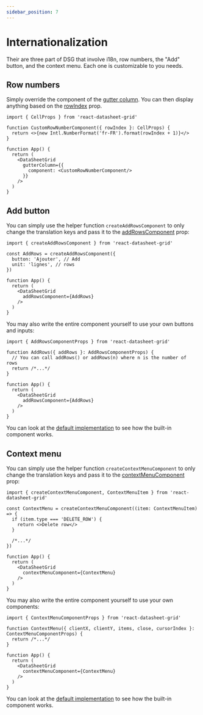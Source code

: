 ```yaml
---
sidebar_position: 7
---
```


# Internationalization

Their are three part of DSG that involve i18n, row numbers, the "Add" button, and the context menu. Each one is
customizable to you needs.

## Row numbers

Simply override the component of the [gutter column](../api-reference/props#guttercolumn).
You can then display anything based on the [rowIndex](../api-reference/cell-components#rowindex) prop.

```tsx
import { CellProps } from 'react-datasheet-grid'

function CustomRowNumberComponent({ rowIndex }: CellProps) {
  return <>{new Intl.NumberFormat('fr-FR').format(rowIndex + 1)}</>
}

function App() {
  return (
    <DataSheetGrid
      gutterColumn={{
        component: <CustomRowNumberComponent/>
      }}
    />
  )
}
```

## Add button
You can simply use the helper function `createAddRowsComponent` to only change the translation keys and pass it to the [addRowsComponent](./api-reference/props#addrowscomponent) prop:

```tsx
import { createAddRowsComponent } from 'react-datasheet-grid'

const AddRows = createAddRowsComponent({
  button: 'Ajouter', // Add
  unit: 'lignes', // rows
})

function App() {
  return (
    <DataSheetGrid
      addRowsComponent={AddRows}
    />
  )
}
```

You may also write the entire component yourself to use your own buttons and inputs:

```tsx
import { AddRowsComponentProps } from 'react-datasheet-grid'

function AddRows({ addRows }: AddRowsComponentProps) {
  // You can call addRows() or addRows(n) where n is the number of rows
  return /*...*/
}

function App() {
  return (
    <DataSheetGrid
      addRowsComponent={AddRows}
    />
  )
}
```

You can look at the [default implementation](https://github.com/nick-keller/react-datasheet-grid/blob/master/src/components/AddRows.tsx)
to see how the built-in component works.

## Context menu
You can simply use the helper function `createContextMenuComponent` to only change the translation keys and pass it to the [contextMenuComponent](./http://localhost:3000/docs/api-reference/props#contextmenucomponent) prop:

```tsx
import { createContextMenuComponent, ContextMenuItem } from 'react-datasheet-grid'

const ContextMenu = createContextMenuComponent((item: ContextMenuItem) => {
  if (item.type === 'DELETE_ROW') {
    return <>Delete row</>
  }
  
  /*...*/
})

function App() {
  return (
    <DataSheetGrid
      contextMenuComponent={ContextMenu}
    />
  )
}
```

You may also write the entire component yourself to use your own components:

```tsx
import { ContextMenuComponentProps } from 'react-datasheet-grid'

function ContextMenu({ clientX, clientY, items, close, cursorIndex }: ContextMenuComponentProps) {
  return /*...*/
}

function App() {
  return (
    <DataSheetGrid
      contextMenuComponent={ContextMenu}
    />
  )
}
```

You can look at the [default implementation](https://github.com/nick-keller/react-datasheet-grid/blob/master/src/components/AddRows.tsx)
to see how the built-in component works.